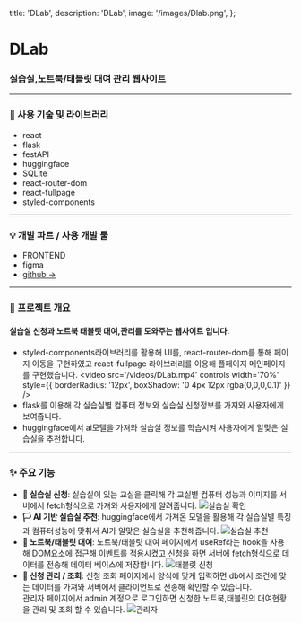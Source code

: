   title: 'DLab',
  description: 'DLab',
  image: '/images/Dlab.png',
};

# DLab

### 실습실,노트북/태블릿 대여 관리 웹사이트

---

### 📝 사용 기술 및 라이브러리

- react
- flask
- festAPI
- huggingface
- SQLite
- react-router-dom
- react-fullpage
- styled-components

---

### 💡 개발 파트 / 사용 개발 툴

- FRONTEND
- figma
- [github →](https://github.com/jiyoonyee/DLab)

---

### 📖 프로젝트 개요

#### 실습실 신청과 노트북 태블릿 대여,관리를 도와주는 웹사이트 입니다.

- styled-components라이브러리를 활용해 UI를, react-router-dom를 통해 페이지 이동을 구현하였고 react-fullpage 라이브러리를 이용해 풀페이지 메인페이지를 구현했습니다.
  <video
    src='/videos/DLab.mp4'
    controls
    width='70%'
    style={{ borderRadius: '12px', boxShadow: '0 4px 12px rgba(0,0,0,0.1)' }}
  />
- flask를 이용해 각 실습실별 컴퓨터 정보와 실습실 신청정보를 가져와 사용자에게 보여줍니다.
- huggingface에서 ai모델을 가져와 실습실 정보를 학습시켜 사용자에게 알맞은 실습실을 추천합니다.

---

### ✨ 주요 기능

- **🚩 실습실 신청**: 실습실이 있는 교실을 클릭해 각 교실별 컴퓨터 성능과 이미지를 서버에서 fetch형식으로 가져와 사용자에게 알려줍니다.
  ![실습실 확인](/images/dlabroom.png)
- **🏳️ AI 기반 실습실 추천**: huggingface에서 가져온 모델을 활용해 각 실습실별 특징과 컴퓨터성능에 맞춰서 AI가 알맞은 실습실을 추천해줍니다.
  ![실습실 추천](/images/dlabremon.png)
- **🏁 노트북/태블릿 대여**: 노트북/태블릿 대여 페이지에서 useRef라는 hook을 사용해 DOM요소에 접근해 이벤트를 적용시켰고 신청을 하면 서버에 fetch형식으로 데이터를 전송해 데이터 베이스에 저장합니다.
  ![태블릿 신청](/images/dlabnotebook.png)
- **🔎 신청 관리 / 조회**: 신청 조회 페이지에서 양식에 맞게 입력하면 db에서 조건에 맞는 데이터를 가져와 서버에서 클라이언트로 전송해 확인할 수 있습니다.  
  관리자 페이지에서 admin 계정으로 로그인하면 신청한 노트북,태블릿의 대여현황을 관리 및 조회 할 수 있습니다.
  ![관리자](/images/dlabadmin.png)
